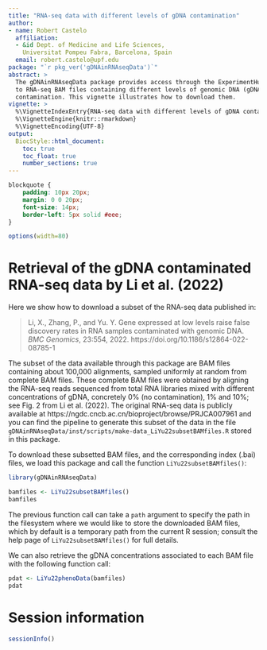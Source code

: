 ```yaml
---
title: "RNA-seq data with different levels of gDNA contamination"
author:
- name: Robert Castelo
  affiliation:
  - &id Dept. of Medicine and Life Sciences,
    Universitat Pompeu Fabra, Barcelona, Spain
  email: robert.castelo@upf.edu
package: "`r pkg_ver('gDNAinRNAseqData')`"
abstract: >
  The gDNAinRNAseqData package provides access through the ExperimentHub,
  to RNA-seq BAM files containing different levels of genomic DNA (gDNA)
  contamination. This vignette illustrates how to download them.
vignette: >
  %\VignetteIndexEntry{RNA-seq data with different levels of gDNA contamination}
  %\VignetteEngine{knitr::rmarkdown}
  %\VignetteEncoding{UTF-8}
output:
  BiocStyle::html_document:
    toc: true
    toc_float: true
    number_sections: true
---
```


```css
blockquote {
    padding: 10px 20px;
    margin: 0 0 20px;
    font-size: 14px;
    border-left: 5px solid #eee;
}
```

```r
options(width=80)
```

# Retrieval of the gDNA contaminated RNA-seq data by Li et al. (2022)

Here we show how to download a subset of the RNA-seq data published in:

> Li, X., Zhang, P., and Yu. Y. Gene expressed at low levels raise false
> discovery rates in RNA samples contaminated with genomic DNA. _BMC Genomics_,
> 23:554, 2022. https://doi.org/10.1186/s12864-022-08785-1

The subset of the data available through this package are BAM files containing
about 100,000 alignments, sampled uniformly at random from complete BAM files.
These complete BAM files were obtained by aligning the RNA-seq reads sequenced
from total RNA libraries mixed with different concentrations of gDNA,
concretely 0% (no contamination), 1% and 10%; see Fig. 2 from Li et al. (2022).
The original RNA-seq data is publicly available at
https://ngdc.cncb.ac.cn/bioproject/browse/PRJCA007961 and you can find the
pipeline to generate this subset of the data in the file
`gDNAinRNAseqData/inst/scripts/make-data_LiYu22subsetBAMfiles.R` stored in this
package.

To download these subsetted BAM files, and the corresponding index (.bai) files,
we load this package and call the function `LiYu22subsetBAMfiles()`:

```r
library(gDNAinRNAseqData)

bamfiles <- LiYu22subsetBAMfiles()
bamfiles
```

The previous function call can take a `path` argument to specify the path in
the filesystem where we would like to store the downloaded BAM files, which
by default is a temporary path from the current R session; consult the help
page of `LiYu22subsetBAMfiles()` for full details.

We can also retrieve the gDNA concentrations associated to each BAM file with
the following function call:

```r
pdat <- LiYu22phenoData(bamfiles)
pdat
```

# Session information

```r
sessionInfo()
```
